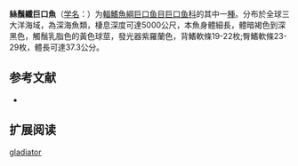 {{Speciesbox
| name = 絲鬚纖巨口魚
| status = NE
| status_system = IUCN3.1
| image = 
| genus = Leptostomias
| species = gladiator
| authority = [[Zugmayer|Zugmayer]], 1911
| synonyms = *''Leptostomias problematicus''<br /><small>Parr, 1927</small>
*''Leptostomias ramosus''<br /><small>Regan & Trewavas, 1930</small>
*''Melanostomias gladiator''<br /><small>Zugmayer, 1911</small>
*''Melanostomias problematicus''<br /><small>Parr, 1927</small>
}}

'''絲鬚纖巨口魚'''（[[学名|学名]]：{{lang|la|''Leptostomias gladiator''}}）为[[輻鰭魚綱|輻鰭魚綱]][[巨口鱼目|巨口鱼目]][[巨口鱼科|巨口鱼科]]的其中一[[種|種]]。分布於全球三大洋海域，為深海魚類，棲息深度可達5000公尺，本魚身體細長，體暗褐色到深黑色，觸鬚乳脂色的黃色球莖，發光器紫羅蘭色，背鰭軟條19-22枚;臀鰭軟條23-29枚，體長可達37.3公分。

== 参考文献 ==
{{refbegin}}
*{{FishBase_species|genus=Leptostomias|species=gladiator|year=2012|month=2}}
{{refend}}

== 扩展阅读 ==
{{refbegin}}
{{wikispecies-inline|Leptostomias gladiator|絲鬚纖巨口魚}}
{{refend}}
{{Taxonbar|from=Q1108461}}

[[Category:纤巨口鱼属|gladiator]]